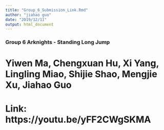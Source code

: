 ```yaml
---
title: "Group_6_Submission_Link.Rmd"
author: "jiahao guo"
date: "2019/12/11"
output: html_document
---
```



### Group 6 Arknights - Standing Long Jump
# Yiwen Ma, Chengxuan Hu, Xi Yang, Lingling Miao, Shijie Shao, Mengjie Xu, Jiahao Guo 
# Link: https://youtu.be/yFF2CWgSKMA

